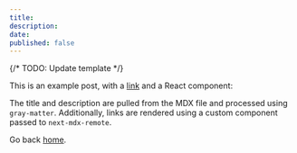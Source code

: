 ```yaml
---
title:
description:
date:
published: false
---
```


{/* TODO: Update template */}

This is an example post, with a [link](https://nextjs.org) and a React
component:

<TestComponent name="next-mdx-remote" />

The title and description are pulled from the MDX file and processed using
`gray-matter`. Additionally, links are rendered using a custom component passed
to `next-mdx-remote`.

Go back [home](/).
